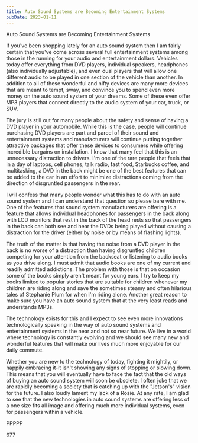 ```yaml
---
title: Auto Sound Systems are Becoming Entertainment Systems
pubDate: 2023-01-11
---
```


Auto Sound Systems are Becoming Entertainment Systems

If you've been shopping lately for an auto sound system then I am fairly certain that you've come across several full entertainment systems among those in the running for your audio and entertainment dollars. Vehicles today offer everything from DVD players, individual speakers, headphones (also individually adjustable), and even dual players that will allow one different audio to be played in one section of the vehicle than another. In addition to all of these wonderful and nifty devices are many more devices that are meant to tempt, sway, and convince you to spend even more money on the auto sound system of your dreams. Some of these even offer MP3 players that connect directly to the audio system of your car, truck, or SUV. 

The jury is still out for many people about the safety and sense of having a DVD player in your automobile. While this is the case, people will continue purchasing DVD players are part and parcel of their sound and entertainment systems and manufacturers will continue putting together attractive packages that offer these devices to consumers while offering incredible bargains on installation. I know that many feel that this is an unnecessary distraction to drivers. I'm one of the rare people that feels that in a day of laptops, cell phones, talk radio, fast food, Starbucks coffee, and multitasking, a DVD in the back might be one of the best features that can be added to the car in an effort to minimize distractions coming from the direction of disgruntled passengers in the rear.

I will confess that many people wonder what this has to do with an auto sound system and I can understand that question so please bare with me. One of the features that sound system manufacturers are offering is a feature that allows individual headphones for passengers in the back along with LCD monitors that rest in the back of the head rests so that passengers in the back can both see and hear the DVDs being played without causing a distraction for the driver (either by noise or by means of flashing lights). 

The truth of the matter is that having the noise from a DVD player in the back is no worse of a distraction than having disgruntled children competing for your attention from the backseat or listening to audio books as you drive along. I must admit that audio books are one of my current and readily admitted addictions. The problem with those is that on occasion some of the books simply aren't meant for young ears. I try to keep my books limited to popular stories that are suitable for children whenever my children are riding along and save the sometimes steamy and often hilarious tales of Stephanie Plum for when I'm riding alone. Another great reason to make sure you have an auto sound system that at the very least reads and understands MP3s.

The technology exists for this and I expect to see even more innovations technologically speaking in the way of auto sound systems and entertainment systems in the near and not so near future. We live in a world where technology is constantly evolving and we should see many new and wonderful features that will make our lives much more enjoyable for our daily commute. 

Whether you are new to the technology of today, fighting it mightily, or happily embracing it-it isn't showing any signs of stopping or slowing down. This means that you will eventually have to face the fact that the old ways of buying an auto sound system will soon be obsolete. I often joke that we are rapidly becoming a society that is catching up with the "Jetson's" vision for the future. I also loudly lament my lack of a Rosie. At any rate, I am glad to see that the new technologies in auto sound systems are offering less of a one size fits all image and offering much more individual systems, even for passengers within a vehicle.

PPPPP

677
